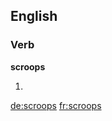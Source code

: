 ==English==

===Verb===
'''scroops'''
# {{third-person singular of|scroop}}

[[de:scroops]]
[[fr:scroops]]